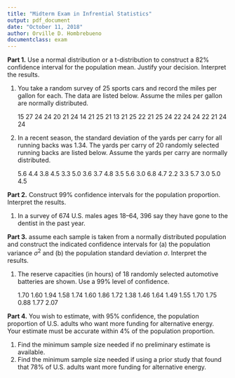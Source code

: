 ```yaml
---
title: "Midterm Exam in Infrential Statistics"
output: pdf_document
date: "October 11, 2018"
author: Orville D. Hombrebueno
documentclass: exam
---
```


\makebox[4in]{Name:\enspace\hrulefill}

\makebox[3in]{Course and Year:\enspace\hrulefill}

\makebox[2in]{Date:\enspace\hrulefill}

\vspace{5mm}

**Part 1.** Use a normal distribution or a t-distribution to construct a 82% confidence interval for the population mean.  Justify your decision.  Interpret the results.

1. You take a random survey of 25 sports cars and record the miles per gallon for each. The data are listed below. Assume the miles per gallon are normally distributed.

    15 27 24 24 20 21 24 14 21 25 21 13 21 25 22 21 25 24 22 24 24 22 21 24 24
\vspace{\stretch{1}}
 
2. In a recent season, the standard deviation of the yards per carry for all running backs was 1.34. The yards per carry of 20 randomly selected running backs are listed below. Assume the yards per carry are normally distributed.

    5.6 4.4 3.8 4.5 3.3 5.0 3.6 3.7 4.8 3.5 5.6 3.0 6.8 4.7 2.2 3.3 5.7 3.0 5.0 4.5
\vspace{\stretch{1}}

\clearpage

**Part 2.** Construct 99% confidence intervals for the population proportion.  Interpret the results.

1. In a survey of 674 U.S. males ages 18–64, 396 say they have gone to the dentist in the past year.  
\vspace{3in}

**Part 3.** assume each sample is taken from a normally distributed population and construct the indicated confidence intervals for (a) the population variance $\sigma^2$ and (b) the population
standard deviation $\sigma$. Interpret the results.

1. The reserve capacities (in hours) of 18 randomly selected automotive batteries are shown. Use a 99% level of confidence.

    1.70 1.60 1.94 1.58 1.74 1.60 1.86 1.72 1.38 1.46 1.64 1.49 1.55 1.70 1.75 0.88 1.77 2.07
\vspace{\stretch{1}}

\clearpage

**Part 4.** You wish to estimate, with 95% confidence, the population proportion of U.S. adults who want more funding for alternative energy. Your estimate must be accurate within 4% of the population proportion.

1. Find the minimum sample size needed if no preliminary estimate is available.
2. Find the minimum sample size needed if using a prior study that found that 78% of U.S. adults want more funding for alternative energy.